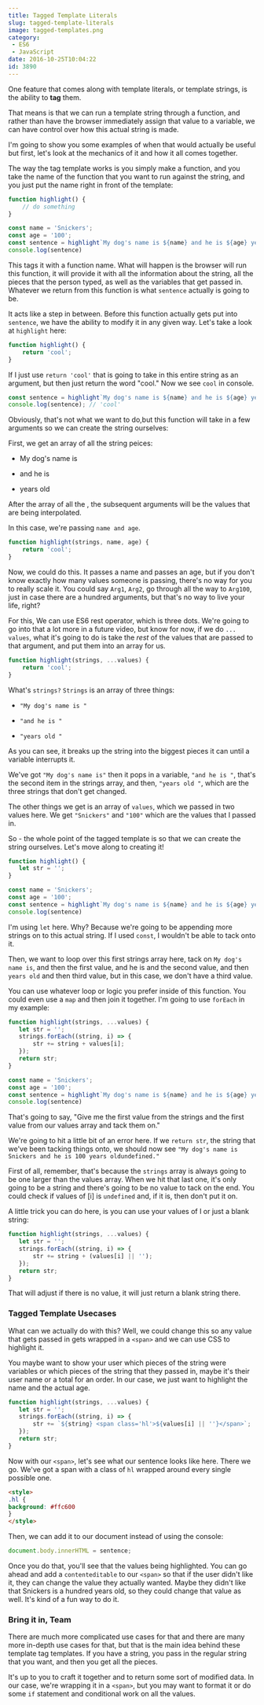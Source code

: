 ```yaml
---
title: Tagged Template Literals
slug: tagged-template-literals
image: tagged-templates.png
category:
 - ES6
 - JavaScript
date: 2016-10-25T10:04:22
id: 3890
---
```


One feature that comes along with template literals, or template strings, is the ability to **tag** them.

That means is that we can run a template string through a function, and rather than have the browser immediately assign that value to a variable, we can have control over how this actual string is made.

I'm going to show you some examples of when that would actually be useful but first, let's look at the mechanics of it and how it all comes together.

The way the tag template works is you simply make a function, and you take the name of the function that you want to run against the string, and you just put the name right in front of the template:


```js
function highlight() {
    // do something
}

const name = 'Snickers';
const age = '100';
const sentence = highlight`My dog's name is ${name} and he is ${age} years old`;
console.log(sentence)
```

This tags it with a function name. What will happen is the browser will run this function, it will provide it with all the information about the string, all the pieces that the person typed, as well as the variables that get passed in. Whatever we return from this function is what `sentence` actually is going to be.

It acts like a step in between. Before this function actually gets put into `sentence`, we have the ability to modify it in any given way. Let's take a look at `highlight` here:


```js
function highlight() {
    return 'cool';
}
```

If I just use `return 'cool'` that is going to take in this entire string as an argument, but then just return the word "cool." Now we see `cool` in console.


```js
const sentence = highlight`My dog's name is ${name} and he is ${age} years old`;
console.log(sentence); // 'cool'
```

Obviously, that's not what we want to do,but this function will take in a few arguments so we can create the string ourselves:

First, we get an array of all the string peices:



* My dog's name is

* and he is

* years old



After the array of all the 
, the subsequent arguments will be the values that are being interpolated.

In this case, we're passing `name and age`.


```js
function highlight(strings, name, age) {
    return 'cool';
}
```

Now, we could do this. It passes a name and passes an age, but if you don't know exactly how many values someone is passing, there's no way for you to really scale it. You could say `Arg1`, `Arg2`, go through all the way to `Arg100`, just in case there are a hundred arguments, but that's no way to live your life, right?

For this, We can use ES6 rest operator, which is three dots. We're going to go into that a lot more in a future video, but know for now, if we do `... values`, what it's going to do is take the <em>rest</em> of the values that are passed to that argument, and put them into an array for us.


```js
function highlight(strings, ...values) {
    return 'cool';
}
```

What's `strings?` `Strings` is an array of three things:



* `"My dog's name is "`

* `"and he is "` 

* `"years old "` 



As you can see, it breaks up the string into the biggest pieces it can until a variable interrupts it.

We've got `"My dog's name is"` then it pops in a variable, `"and he is "`, that's the second item in the strings array, and then, `"years old "`, which are the three strings that don't get changed.

The other things we get is an array of `values`, which we passed in two values here. We get `"Snickers"` and `"100"` which are the values that I passed in.

So - the whole point of the tagged template is so that we can create the string ourselves. Let's move along to creating it!


```js
function highlight() {
   let str = ''; 
}

const name = 'Snickers';
const age = '100';
const sentence = highlight`My dog's name is ${name} and he is ${age} years old`;
console.log(sentence)
```

I'm using `let` here. Why? Because we're going to be appending more strings on to this actual string. If I used `const`, I wouldn't be able to tack onto it.

Then, we want to loop over this first strings array here, tack on `My dog's name is`, and then the first value, and he is and the second value, and then `years old` and then third value, but in this case, we don't have a third value.

You can use whatever loop or logic you prefer inside of this function. You could even use a `map` and then join it together. I'm going to use `forEach` in my example:


```js
function highlight(strings, ...values) {
   let str = '';
   strings.forEach((string, i) => {
       str += string + values[i];
   });
   return str;
}

const name = 'Snickers';
const age = '100';
const sentence = highlight`My dog's name is ${name} and he is ${age} years old`;
console.log(sentence)
```

That's going to say, "Give me the first value from the strings and the first value from our values array and tack them on."

We're going to hit a little bit of an error here. If we `return str`, the string that we've been tacking things onto, we should now see `"My dog's name is Snickers and he is 100 years oldundefined."`

First of all, remember, that's because the `strings` array is always going to be one larger than the values array. When we hit that last one, it's only going to be a string and there's going to be no value to tack on the end. You could check if values of [i] is `undefined` and, if it is, then don't put it on.

A little trick you can do here, is you can use your values of I or just a blank string:


```js
function highlight(strings, ...values) {
   let str = '';
   strings.forEach((string, i) => {
       str += string + (values[i] || '');
   });
   return str;
}
```

That will adjust if there is no value, it will just return a blank string there.

<h3>Tagged Template Usecases</h3>

What can we actually do with this? Well, we could change this so any value that gets passed in gets wrapped in a `<span>` and we can use CSS to highlight it.

You maybe want to show your user which pieces of the string were variables or which pieces of the string that they passed in, maybe it's their user name or a total for an order. In our case, we just want to highlight the name and the actual age.


```js
function highlight(strings, ...values) {
   let str = '';
   strings.forEach((string, i) => {
       str += `${string} <span class='hl'>${values[i] || ''}</span>`;
   });
   return str;
}
```

Now with our `<span>`, let's see what our sentence looks like here. There we go. We've got a span with a class of `hl` wrapped around every single possible one.


```html
<style>
.hl {
background: #ffc600
}
</style>
```

Then, we can add it to our document instead of using the console:


```js
document.body.innerHTML = sentence;
```

Once you do that, you'll see that the values being highlighted. You can go ahead and add a `contenteditable` to our `<span>` so that if the user didn't like it, they can change the value they actually wanted. Maybe they didn't like that Snickers is a hundred years old, so they could change that value as well. It's kind of a fun way to do it.

<h3>Bring it in, Team</h3>

There are much more complicated use cases for that and there are many more in-depth use cases for that, but that is the main idea behind these template tag templates. If you have a string, you pass in the regular string that you want, and then you get all the pieces.

It's up to you to craft it together and to return some sort of modified data. In our case, we're wrapping it in a `<span>`, but you may want to format it or do some `if` statement and conditional work on all the values.
